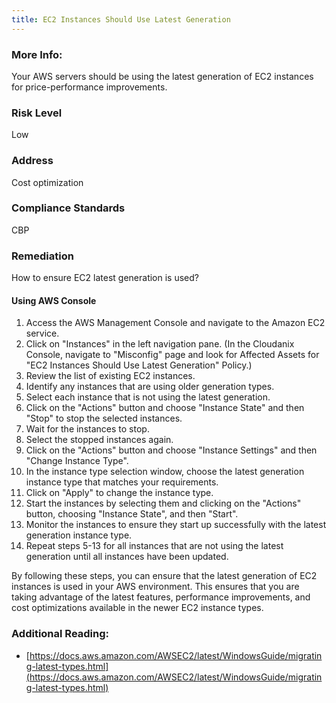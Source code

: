 ```yaml
---
title: EC2 Instances Should Use Latest Generation
---
```


### More Info:

Your AWS servers should be using the latest generation of EC2 instances for price-performance improvements.

### Risk Level

Low

### Address

Cost optimization

### Compliance Standards

CBP

### Remediation

How to ensure EC2 latest generation is used?

#### Using AWS Console

1. Access the AWS Management Console and navigate to the Amazon EC2 service.
2. Click on "Instances" in the left navigation pane.
    (In the Cloudanix Console, navigate to "Misconfig" page and look for Affected Assets for "EC2 Instances Should Use Latest Generation" Policy.)
3. Review the list of existing EC2 instances.
4. Identify any instances that are using older generation types.
5. Select each instance that is not using the latest generation.
6. Click on the "Actions" button and choose "Instance State" and then "Stop" to stop the selected instances.
7. Wait for the instances to stop.
8. Select the stopped instances again.
9. Click on the "Actions" button and choose "Instance Settings" and then "Change Instance Type".
10. In the instance type selection window, choose the latest generation instance type that matches your requirements.
11. Click on "Apply" to change the instance type.
12. Start the instances by selecting them and clicking on the "Actions" button, choosing "Instance State", and then "Start".
13. Monitor the instances to ensure they start up successfully with the latest generation instance type.
14. Repeat steps 5-13 for all instances that are not using the latest generation until all instances have been updated.

By following these steps, you can ensure that the latest generation of EC2 instances is used in your AWS environment. This ensures that you are taking advantage of the latest features, performance improvements, and cost optimizations available in the newer EC2 instance types.

### Additional Reading:

- [https://docs.aws.amazon.com/AWSEC2/latest/WindowsGuide/migrating-latest-types.html](https://docs.aws.amazon.com/AWSEC2/latest/WindowsGuide/migrating-latest-types.html)
